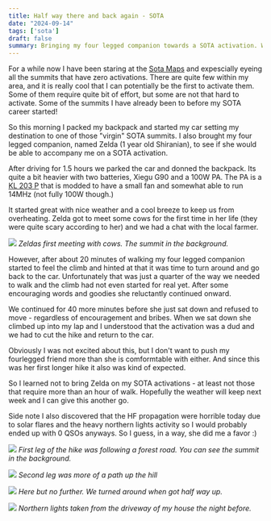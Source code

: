 ```yaml
---
title: Half way there and back again - SOTA
date: "2024-09-14"
tags: ['sota']
draft: false
summary: Bringing my four legged companion towards a SOTA activation. Will we make it to the top?
---
```


For a while now I have been staring at the [Sota Maps](https://sotl.as/map/) and expescially eyeing all the summits that have zero activations. There are quite few within my area, and it is really cool that I can potentially be the first to activate them. Some of them require quite bit of effort, but some are not that hard to activate. Some of the summits I have already been to before my SOTA career started!

So this morning I packed my backpack and started my car setting my destination to one of those "virgin" SOTA summits. I also brought my four legged companion, named Zelda (1 year old Shiranian), to see if she would be able to accompany me on a SOTA activation. 

After driving for 1.5 hours we parked the car and donned the backpack. Its quite a bit heavier with two batteries, Xiegu G90 and a 100W PA. The PA is a [KL 203 P](https://www.rmitaly.com/en/product/kl-203-p/) that is modded to have a small fan and somewhat able to run 14MHz (not fully 100W though.)

It started great with nice weather and a cool breeze to keep us from overheating. Zelda got to meet some cows for the first time in her life (they were quite scary according to her) and we had a chat with the local farmer.

![](/static/images/IMG20240914132123.jpg)
_Zeldas first meeting with cows. The summit in the background._

However, after about 20 minutes of walking my four legged companion started to feel the climb and hinted at that it was time to turn around and go back to the car. Unfortunately that was just a quarter of the way we needed to walk and the climb had not even started for real yet. After some encouraging words and goodies she reluctantly continued onward.

We continued for 40 more minutes before she just sat down and refused to move - regardless of encouragement and bribes. When we sat down she climbed up into my lap and I understood that the activation was a dud and we had to cut the hike and return to the car. 

Obviously I was not excited about this, but I don't want to push my fourlegged friend more than she is comformtable with either. And since this was her first longer hike it also was kind of expected. 

So I learned not to bring Zelda on my SOTA activations - at least not those that require more than an hour of walk. Hopefully the weather will keep next week and I can give this another go.

Side note I also discovered that the HF propagation were horrible today due to solar flares and the heavy northern lights activity so I would probably ended up with 0 QSOs anyways. So I guess, in a way, she did me a favor :)

![](/static/images/IMG20240914133635.jpg)
_First leg of the hike was following a forest road. You can see the summit in the background._

![](/static/images/IMG20240914135622.jpg)
_Second leg was more of a path up the hill_

![](/static/images/IMG20240914142928.jpg)
_Here but no further. We turned around when got half way up._

![](IMG20240913225357.jpg)
_Northern lights taken from the driveway of my house the night before._